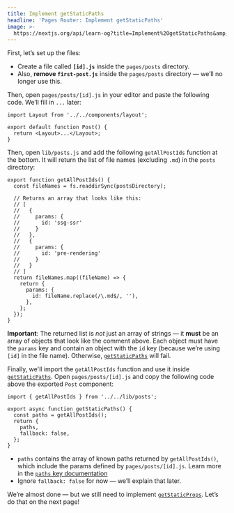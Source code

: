 ```yaml
---
title: Implement getStaticPaths
headline: 'Pages Router: Implement getStaticPaths'
image: >-
  https://nextjs.org/api/learn-og?title=Implement%20getStaticPaths&amp;chapter=31
---
```


First, let’s set up the files:

*   Create a file called **`[id].js`** inside the `pages/posts` directory.
*   Also, **remove `first-post.js`** inside the `pages/posts` directory — we’ll no longer use this.

Then, open `pages/posts/[id].js` in your editor and paste the following code. We’ll fill in `...` later:

```
import Layout from '../../components/layout';
 
export default function Post() {
  return <Layout>...</Layout>;
}
```

Then, open `lib/posts.js` and add the following `getAllPostIds` function at the bottom. It will return the list of file names (excluding `.md`) in the `posts` directory:

```
export function getAllPostIds() {
  const fileNames = fs.readdirSync(postsDirectory);
 
  // Returns an array that looks like this:
  // [
  //   {
  //     params: {
  //       id: 'ssg-ssr'
  //     }
  //   },
  //   {
  //     params: {
  //       id: 'pre-rendering'
  //     }
  //   }
  // ]
  return fileNames.map((fileName) => {
    return {
      params: {
        id: fileName.replace(/\.md$/, ''),
      },
    };
  });
}
```

**Important**: The returned list is _not_ just an array of strings — it **must** be an array of objects that look like the comment above. Each object must have the `params` key and contain an object with the `id` key (because we’re using `[id]` in the file name). Otherwise, [`getStaticPaths`](/docs/pages/building-your-application/data-fetching/get-static-paths) will fail.

Finally, we'll import the `getAllPostIds` function and use it inside [`getStaticPaths`](/docs/pages/building-your-application/data-fetching/get-static-paths). Open `pages/posts/[id].js` and copy the following code above the exported `Post` component:

```
import { getAllPostIds } from '../../lib/posts';
 
export async function getStaticPaths() {
  const paths = getAllPostIds();
  return {
    paths,
    fallback: false,
  };
}
```

*   `paths` contains the array of known paths returned by `getAllPostIds()`, which include the params defined by `pages/posts/[id].js`. Learn more in the [`paths` key documentation](/docs/pages/api-reference/functions/get-static-paths#paths)
*   Ignore `fallback: false` for now — we’ll explain that later.

We’re almost done — but we still need to implement [`getStaticProps`](/docs/pages/building-your-application/data-fetching/get-static-props). Let’s do that on the next page!
